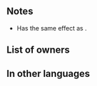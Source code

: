 {{Weapon Infobox
|tagid=SID_行楽の飾り槍
|weaponType=Lance
|might=10
|range=1
|effect=If foe initiates combat, grants Atk/Def+4 during combat.
|cost=200
|exclusive=0
|statModifiers=0,10,0,0,0
|next=Luncheon Lance+
|promotionRarity=5
|promotionTier=1
|required=Steel Lance
|properties=
}}
==Notes==
* Has the same effect as {{St|Sturdy Stance 2}}.
{{IfFoeInitiates}}
{{Combat boosts}}
==List of owners==
{{Skill Hero List}}
==In other languages==
{{OtherLanguages
|japanese=行楽の飾り槍
|german=Schlemmerlanze
|spanishEU=Lanza voraz
|spanishLA=Lanza voraz
|french=Lance repas
|italian=Lancia prandiale
|chineseTW=郊遊的飾槍
|portuguese=Comi-lança
}}
{{Weapons Navbox}}